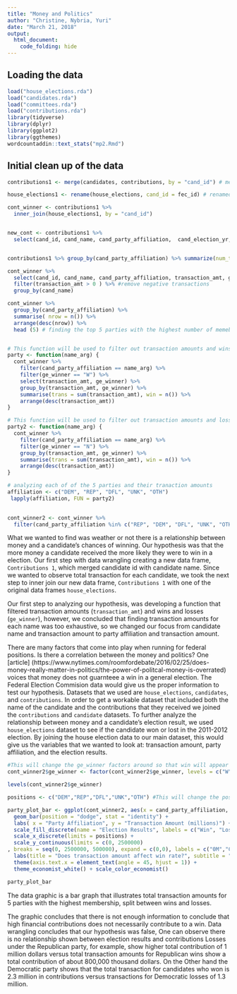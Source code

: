 ```yaml
---
title: "Money and Politics"
author: "Christine, Nybria, Yuri"
date: "March 21, 2018"
output:
  html_document:
    code_folding: hide
--- 
```



## Loading the data
```r
load("house_elections.rda")
load("candidates.rda")
load("committees.rda")
load("contributions.rda")
library(tidyverse)
library(dplyr)
library(ggplot2)
library(ggthemes)
wordcountaddin::text_stats("mp2.Rmd")
```

## Initial clean up of the data 
```r
contributions1 <- merge(candidates, contributions, by = "cand_id") # merged the candidate dataframe and contribution dataframe by the cand_id to see the name of the candidate

house_elections1 <- rename(house_elections, cand_id = fec_id) # renamed the row 

cont_winner <- contributions1 %>%
  inner_join(house_elections1, by = "cand_id") 


new_cont <- contributions1 %>%
  select(cand_id, cand_name, cand_party_affiliation,  cand_election_yr, cand_office_state , name, transaction_amt) # there are a lot of contributions to the same representative. 


contributions1 %>% group_by(cand_party_affiliation) %>% summarize(num_type = n()) %>% arrange(desc(num_type)) %>% head(4)

cont_winner %>%
  select(cand_id, cand_name, cand_party_affiliation, transaction_amt, ge_winner) %>%
  filter(transaction_amt > 0 ) %>% #remove negative transactions
  group_by(cand_name)

cont_winner %>%
  group_by(cand_party_affiliation) %>%
  summarise( nrow = n()) %>%
  arrange(desc(nrow)) %>%
  head (5) # finding the top 5 parties with the highest number of memebers in the election


# This function will be used to filter out transaction amounts and wins for each polical party 
party <- function(name_arg) {
  cont_winner %>%
    filter(cand_party_affiliation == name_arg) %>%
    filter(ge_winner == "W") %>%
    select(transaction_amt, ge_winner) %>%
    group_by(transaction_amt, ge_winner) %>%
    summarise(trans = sum(transaction_amt), win = n()) %>%
    arrange(desc(transaction_amt))
}

# This function will be used to filter out transaction amounts and losses for each polical party 
party2 <- function(name_arg) {
  cont_winner %>%
    filter(cand_party_affiliation == name_arg) %>%
    filter(ge_winner == "N") %>%
    group_by(transaction_amt, ge_winner) %>%
    summarise(trans = sum(transaction_amt), win = n()) %>%
    arrange(desc(transaction_amt))
}  

# analyzing each of of the 5 parties and their tranaction amounts 
affiliation <- c("DEM", "REP", "DFL", "UNK", "OTH")
 lapply(affiliation, FUN = party2)
  

cont_winner2 <- cont_winner %>%
  filter(cand_party_affiliation %in% c("REP", "DEM", "DFL", "UNK", "OTH"))

```

What we wanted to find was weather or not there is a relationship between money and a candidate's chances of winning. Our hypothesis was that the more money a candidate received the more likely they were to win in a election. Our first step with data wrangling creating a new data frame, `Contributions 1`, which merged candidate id with candidate name. Since we wanted to observe total transaction for each candidate, we took the next step to inner join our new data frame,  `Contributions 1` with one of the original data frames `house_elections`.

Our first step to analyzing our hypothesis, was developing a function that filtered transaction amounts (`transaction_amt`) and wins and losses (`ge_winner`), however, we concluded that finding transaction amounts for each name was too exhaustive, so we changed our focus from candidate name and transaction amount  to party affiliation and transaction amount. 

There are many factors that come into play when running for federal positions. Is there a correlation between the money and politics?  One [article] (https://www.nytimes.com/roomfordebate/2016/02/25/does-money-really-matter-in-politics/the-power-of-politcal-money-is-overrated) voices that money does not guarnteee a win in a general election. The Federal Election Commision data would give us the proper information to test our hypothesis. Datasets that we used are `house_elections`, `candidates`, and `contributions`. In order to get a workable dataset that included both the name of the candidate and the contributions that they received we joined the `contributions` and `candidate` datasets. To further analyze the relationship between money and a candidate’s election result, we used `house_elections` dataset to see if the candidate won or lost in the 2011-2012 election. By joining the house election data to our main dataset, this would give us the variables that we wanted to look at: transaction amount, party affiliation, and the election results. 

```r
#This will change the ge_winner factors around so that win will appear as the first bar with lose following. 
cont_winner2$ge_winner <- factor(cont_winner2$ge_winner, levels = c("W", "N"))

levels(cont_winner2$ge_winner)
```

```r
positions <- c("DEM","REP","DFL","UNK","OTH") #This will change the positon of the factors on the plot 

party_plot_bar <- ggplot(cont_winner2, aes(x = cand_party_affiliation, y = transaction_amt, fill = ge_winner)) +
  geom_bar(position = "dodge", stat = "identity") + 
  labs( x = "Party Affiliation", y = "Transaction Amount (millions)") + 
  scale_fill_discrete(name = "Election Results", labels = c("Win", "Lose")) +
  scale_x_discrete(limits = positions) +
  scale_y_continuous(limits = c(0, 2500000)
, breaks = seq(0, 2500000, 500000), expand = c(0,0), labels = c("0M","0.5M","1M","1.5M","2M","2.5M")) + 
  labs(title = "Does transaction amount affect win rate?", subtitle = "Exploring the relationship between contributions and election results") +
  theme(axis.text.x = element_text(angle = 45, hjust = 1)) +
  theme_economist_white() + scale_color_economist()

party_plot_bar
```

The data graphic is a bar graph that illustrates total transaction amounts for 5 parties with the highest membership, split between wins and losses. 

The graphic concludes that there is not enough information to conclude that high financial contributions does not necessarily contribute to a win.  Data wrangling concludes that our hypothesis was false, One can observe there is no relationship shown between election results and contributions Losses under the Republican party, for example, show higher total contribution of 1 million dollars versus total transaction amounts for Republican wins show a total contribution of about 800,000 thousand dollars. On the Other hand the Democratic party shows that the total transaction for candidates who won is 2.3 million in contributions versus transactions for Democratic losses of 1.3 million.


